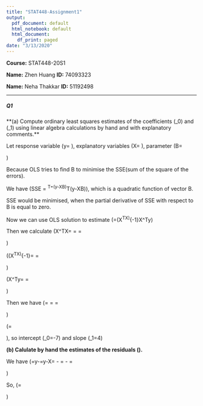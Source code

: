 ```yaml
---
title: "STAT448-Assignment1"
output:
  pdf_document: default
  html_notebook: default
  html_document:
    df_print: paged
date: "3/13/2020"
---
```


**Course:** STAT448-20S1

**Name:** Zhen Huang  **ID:** 74093323

**Name:** Neha Thakkar  **ID:** 51192498

---

##### Q1

**(a) Compute ordinary least squares estimates of the coefficients \(\beta_0\) and \(\beta_1\) using linear algebra calculations by hand and with explanatory comments.**

Let response variable \(y=\begin{bmatrix}5\\9\\13\end{bmatrix}\), explanatory variables \(X=\begin{bmatrix}1&3\\1&4\\1&5\end{bmatrix}\), parameter \(B=\begin{bmatrix}\beta_0\\\beta_1\end{bmatrix}\)

Because OLS tries to find B to minimise the SSE(sum of the square of the errors).

We have \(SSE = \epsilon^T\epsilon=(y-XB)^T(y-XB)\), which is a quadratic function of vector B. 

SSE would be minimised, when the partial derivative of SSE with respect to B is equal to zero.

Now we can use OLS solution to estimate \(\hat{B}=(X^TX)^{-1}X^Ty\) 

Then we calculate \(X^TX=\begin{bmatrix}1&1&1\\3&4&5\end{bmatrix}\begin{bmatrix}1&3\\1&4\\1&5\end{bmatrix}=\begin{bmatrix}1+1+1&3+4+5\\3+4+5&9+16+25\end{bmatrix}=\begin{bmatrix}3&12\\12&50\end{bmatrix}\)

\((X^TX)^{-1}=\frac{1}{50*3-12*12}\begin{bmatrix}50&-12\\-12&3\end{bmatrix}=\frac{1}{6}\begin{bmatrix}50&-12\\-12&3\end{bmatrix}\)

\(X^Ty=\begin{bmatrix}1&1&1\\3&4&5\end{bmatrix}\begin{bmatrix}5\\9\\13\end{bmatrix}=\begin{bmatrix}27\\116\end{bmatrix}\)

Then we have \(\hat{B}=\frac{1}{6}\begin{bmatrix}50&-12\\-12&3\end{bmatrix}\begin{bmatrix}27\\116\end{bmatrix}=\frac{1}{6}\begin{bmatrix}50*27-12*116&\\-12*27+3*116\end{bmatrix}=\begin{bmatrix}-7\\4\end{bmatrix}\) 

\(\hat{B}=\begin{bmatrix}-7\\4\end{bmatrix}\), so intercept \(\beta_0=-7\) and slope \(\beta_1=4\)

**(b) Calulate by hand the estimates of the residuals \(\hat{\epsilon}\).**

We have \(\hat{\epsilon}=y-\hat{y}=y-X\hat{B}=\begin{bmatrix}5\\9\\13\end{bmatrix}-\begin{bmatrix}1&3\\1&4\\1&5\end{bmatrix}\begin{bmatrix}-7\\4\end{bmatrix}=\begin{bmatrix}5\\9\\13\end{bmatrix}-\begin{bmatrix}-7+12\\-7+16\\-7+20\end{bmatrix}=\begin{bmatrix}0\\0\\0\end{bmatrix}\)

So, \(\hat{\epsilon}=\begin{bmatrix}0\\0\\0\end{bmatrix}\)